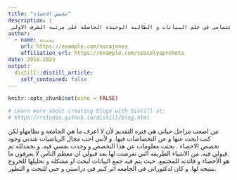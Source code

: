 ```yaml
---
title: "تخصص الاحصاء"
description: |
 نبذه بسيطه عن تخصصي في مرحله البكالوريس و بدايه اهتمامي في علم البيانات و الطالبه الوحيده الحاصله على مرتبه الشرف الاولى
author:
  - name: بثينه 
    url: https://example.com/norajones
    affiliation_url: https://example.com/spacelysprokets
date: 2018-2022
output:
  distill::distill_article:
    self_contained: false
---
```


```r
knitr::opts_chunk$set(echo = FALSE)

# Learn more about creating blogs with Distill at:
# https://rstudio.github.io/distill/blog.html

```


من اصعب مراحل حياتي هي فتره التقديم لأن لا اعرف ما هي الجامعه و نظامهاو لكن كنت ابحث عنها و عن التخصاصات فيها.
و لأنني احب مجال الرياضيات شدني وجود تخصص الاحصاء .
بحثت معلومات عن هذا التخصص و وجدت نفسي فيه. و بحمدلله تم قبولي فيه.
من الاشياء الطريفه التي تعرضت لها بعد قبولي ان معظم الناس لا يعرفون ما هو الأحصاء و فائدته للمجتمع.
حيث يتم فيه جمع البيانات لبحث او مشكله و تحليلها للخروج بنتيجه لها.
و كان لدكتوراتي في الجامعه اثر كبير في دراستي و حبي للبحث و التطور.